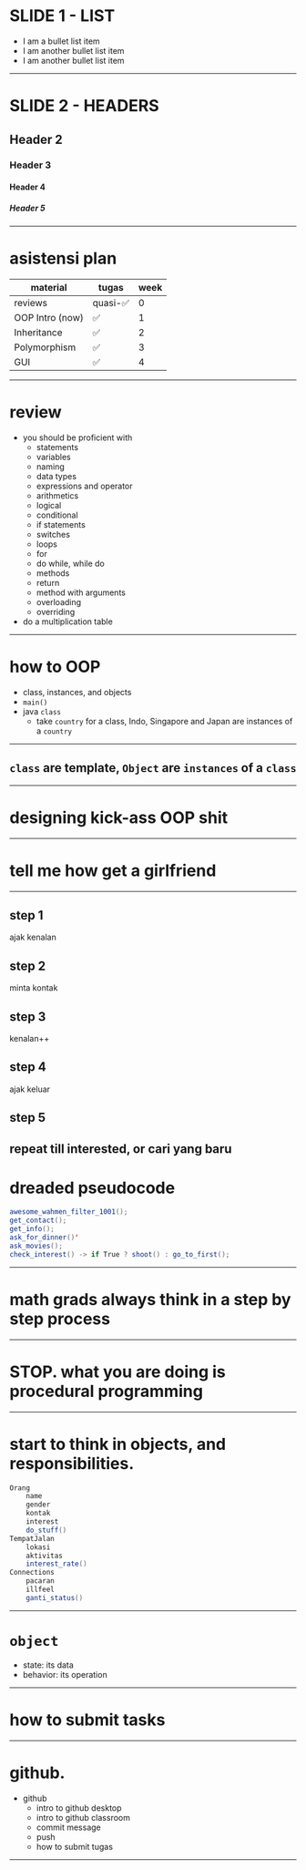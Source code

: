 # SLIDE 1 - LIST

* I am a bullet list item
* I am another bullet list item
* I am another bullet list item

---

# SLIDE 2 - HEADERS

## Header 2
### Header 3
#### Header 4
##### Header 5

---

# asistensi plan  

|material|  tugas  |  week |
| ------------- | ---------| ----- |
| reviews       | quasi-✅ | 0 | 
| OOP Intro (now) | ✅     | 1 |
| Inheritance   | ✅      |2 |
| Polymorphism|   ✅   | 3|
| GUI | ✅     | 4|


---

# review

* you should be proficient with
   * statements
   * variables 
    * naming
    * data types
   * expressions and operator
    * arithmetics
    * logical
   * conditional
    * if statements
    * switches
   * loops
    * for 
    * do while, while do
   * methods
    * return
    * method with arguments
    * overloading
    * overriding 
* do a multiplication table  
---
# how to OOP 
* class, instances, and objects
* `main()`
* java `class`
    * take `country` for a class, Indo, Singapore and Japan are instances of a `country`
---
## `class` are template, `Object` are `instances` of a `class`
---
# designing kick-ass OOP shit 
---
# tell me how get a girlfriend 
---
## step 1
ajak kenalan 
## step 2 
minta kontak 
## step 3
kenalan++ 
## step 4
ajak keluar
## step 5 
repeat till interested, or cari yang baru 
---
# dreaded pseudocode
```java
awesome_wahmen_filter_1001();
get_contact();
get_info();
ask_for_dinner()'
ask_movies();
check_interest() -> if True ? shoot() : go_to_first();
```
---
# math grads always think in a step by step process 
---
# STOP. what you are doing is procedural programming
---
# start to think in objects, and responsibilities.
```java
Orang
    name
    gender
    kontak
    interest
    do_stuff()
TempatJalan
    lokasi
    aktivitas
    interest_rate()
Connections
    pacaran
    illfeel
    ganti_status()
```
---
# `object`
* state: its data
* behavior: its operation
---
# how to submit tasks
--- 
# github.
* github 
   * intro to github desktop 
   * intro to github classroom
   * commit message
   * push 
   * how to submit tugas
---
